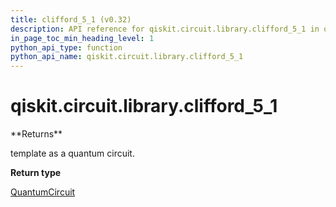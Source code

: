 ```yaml
---
title: clifford_5_1 (v0.32)
description: API reference for qiskit.circuit.library.clifford_5_1 in qiskit v0.32
in_page_toc_min_heading_level: 1
python_api_type: function
python_api_name: qiskit.circuit.library.clifford_5_1
---
```


<span id="qiskit-circuit-library-clifford-5-1" />

# qiskit.circuit.library.clifford\_5\_1

<Function id="qiskit.circuit.library.clifford_5_1" isDedicatedPage={true} github="https://github.com/qiskit/qiskit/tree/stable/0.18/qiskit/circuit/library/templates/clifford/clifford_5_1.py" signature="clifford_5_1()">
  **Returns**

  template as a quantum circuit.

  **Return type**

  [QuantumCircuit](qiskit.circuit.QuantumCircuit "qiskit.circuit.QuantumCircuit")
</Function>


